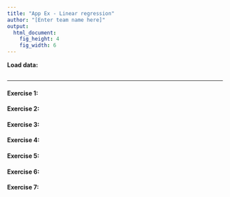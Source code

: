 ```yaml
---
title: "App Ex - Linear regression"
author: "[Enter team name here]"
output:
  html_document:
    fig_height: 4
    fig_width: 6
---
```


**Load data:**
```r

```

* * *

#### Exercise 1: 


#### Exercise 2:


#### Exercise 3:


#### Exercise 4:


#### Exercise 5:


#### Exercise 6:


#### Exercise 7:

